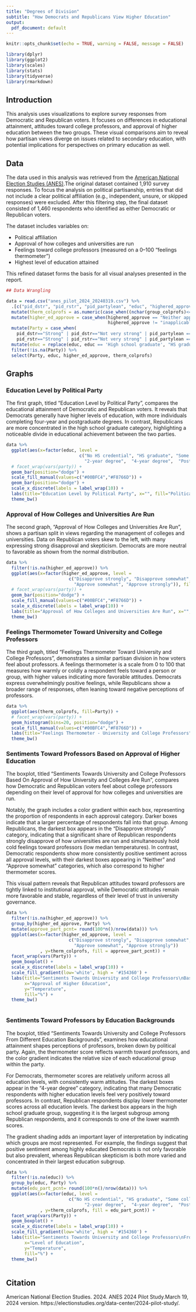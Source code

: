 ```yaml
---
title: "Degrees of Division"
subtitle: "How Democrats and Republicans View Higher Education"
output:
  pdf_document: default
---
```


```r
knitr::opts_chunk$set(echo = TRUE, warning = FALSE, message = FALSE)

library(dplyr)
library(ggplot2)
library(scales)
library(stats)
library(tidyverse)
library(rmarkdown)

```

## Introduction

This analysis uses visualizations to explore survey responses from Democratic and Republican voters. It focuses on differences in educational attainment, attitudes toward college professors, and approval of higher education between the two groups. These visual comparisons aim to reveal how partisan views diverge on issues related to secondary education, with potential implications for perspectives on primary education as well.



## Data

The data used in this analysis was retrieved from the [American National Election Studies (ANES)](https://electionstudies.org).The original dataset contained 1,910 survey responses. To focus the analysis on political partisanship, entries that did not include a clear political affiliation (e.g., independent, unsure, or skipped responses) were excluded. After this filtering step, the final dataset consisted of 1,460 respondents who identified as either Democratic or Republican voters.

The dataset includes variables on:

* Political affiliation
* Approval of how colleges and universities are run
* Feelings toward college professors (measured on a 0–100 "feelings thermometer")
* Highest level of education attained

This refined dataset forms the basis for all visual analyses presented in the report.


```r

## Data Wrangling

data = read.csv("anes_pilot_2024_20240319.csv") %>%
  .[c("pid_dstr", "pid_rstr", "pid_partylean", "educ", "highered_approve", "group_colprofs")] %>% 
  mutate(therm_colprofs = as.numeric(case_when((nchar(group_colprofs)<=3)==TRUE ~ group_colprofs))) %>% #filter out non-numeric values
  mutate(higher_ed_approve = case_when(highered_approve == "Neither approve nor disapprove" ~ "Neither",
                                       highered_approve != "inapplicable, legitimate skip" ~ highered_approve)) %>%
  mutate(Party = case_when(
    pid_dstr=="Strong" | pid_dstr=="Not very strong" | pid_partylean == "Closer to the Democratic Party" ~ "Democratic",
    pid_rstr=="Strong" | pid_rstr=="Not very strong" | pid_partylean == "Closer to the Republican Party" ~ "Republican")) %>%
  mutate(educ = replace(educ, educ == 'High school graduate', "HS graduate")) %>%
  filter(!is.na(Party)) %>%
  select(Party, educ, higher_ed_approve, therm_colprofs)

```


## Graphs


### Education Level by Political Party

The first graph, titled "Education Level by Political Party", compares the educational attainment of Democratic and Republican voters. It reveals that Democrats generally have higher levels of education, with more individuals completing four-year and postgraduate degrees. In contrast, Republicans are more concentrated in the high school graduate category, highlighting a noticeable divide in educational achievement between the two parties.

\vspace{2em}

```r

data %>% 
  ggplot(aes(x=factor(educ, level = 
                            c("No HS credential", "HS graduate", "Some college", 
                              "2-year degree",  "4-year degree",  "Post-grad")), fill=Party))+
  # facet_wrap(vars(party)) +
  geom_bar(position="dodge") +
  scale_fill_manual(values=c("#00BFC4","#F8766D")) +
  geom_bar(position="dodge") +
  scale_x_discrete(labels = label_wrap(10)) +
  labs(title="Education Level by Political Party", x="", fill="Political Party") +
  theme_bw()

```




### Approval of How Colleges and Universities Are Run

The second graph, "Approval of How Colleges and Universities Are Run", shows a partisan split in views regarding the management of colleges and universities. Data on Republican voters skew to the left, with many expressing strong disapproval and skepticism. Democrats are more neutral to favorable as shown from the normal distribution.

\vspace{2em}

```r

data %>% 
  filter(!is.na(higher_ed_approve)) %>%
  ggplot(aes(x=factor(higher_ed_approve, level = 
                        c("Disapprove strongly", "Disapprove somewhat",  "Neither", 
                          "Approve somewhat", "Approve strongly")), fill = Party))+
  # facet_wrap(vars(party)) +
  geom_bar(position="dodge") +
  scale_fill_manual(values=c("#00BFC4","#F8766D")) +
  scale_x_discrete(labels = label_wrap(10)) +
  labs(title="Approval of How Colleges and Universities Are Run", x="", fill="Political Party")+
  theme_bw()  
```




### Feelings Thermometer Toward University and College Professors

The third graph, titled "Feelings Thermometer Toward University and College Professors", demonstrates a similar partisan division in how voters feel about professors. A feelings thermometer is a scale from 0 to 100 that measures how warmly or coldly a respondent feels toward a person or group, with higher values indicating more favorable attitudes. Democrats express overwhelmingly positive feelings, while Republicans show a broader range of responses, often leaning toward negative perceptions of professors.

\vspace{2em}

```r

data %>%
  ggplot(aes(therm_colprofs, fill=Party)) +
  # facet_wrap(vars(party)) +
  geom_histogram(bins=20, position="dodge") +
  scale_fill_manual(values=c("#00BFC4","#F8766D")) +
  labs(title="Feelings Thermometer - University and College Professors", x="Thermometer", y="Count", fill="Political Party") +
  theme_bw() 
```



### Sentiments Toward Professors Based on Approval of Higher Education 

The boxplot, titled "Sentiments Towards University and College Professors Based On Approval of How University and Colleges Are Run", compares how Democratic and Republican voters feel about college professors depending on their level of approval for how colleges and universities are run.

Notably, the graph includes a color gradient within each box, representing the proportion of respondents in each approval category. Darker boxes indicate that a larger percentage of respondents fall into that group. Among Republicans, the darkest box appears in the “Disapprove strongly” category, indicating that a significant share of Republican respondents strongly disapprove of how universities are run and simultaneously hold cold feelings toward professors (low median temperatures). In contrast, Democratic respondents show more consistently positive sentiment across all approval levels, with their darkest boxes appearing in “Neither” and “Approve somewhat” categories, which also correspond to higher thermometer scores.

This visual pattern reveals that Republican attitudes toward professors are tightly linked to institutional approval, while Democratic attitudes remain more favorable and stable, regardless of their level of trust in university governance.

\vspace{2em}

``` r

data %>%
  filter(!is.na(higher_ed_approve)) %>%
  group_by(higher_ed_approve, Party) %>% 
  mutate(approve_part_pcnt= round(100*n()/nrow(data))) %>%  
  ggplot(aes(x=factor(higher_ed_approve, level =
                        c("Disapprove strongly", "Disapprove somewhat",  "Neither", 
                          "Approve somewhat", "Approve strongly"))
             , y=therm_colprofs, fill = approve_part_pcnt)) +
  facet_wrap(vars(Party)) +
  geom_boxplot() +
  scale_x_discrete(labels = label_wrap(10)) +
  scale_fill_gradient(low='white', high = '#154360') +
  labs(title="Sentiments Towards University and College Professors\nBased On Approval of How University and Colleges Are Run", 
       x="Approval of Higher Education",
       y="Temperature",
       fill="%") +
  theme_bw() 
  
```



### Sentiments Toward Professors by Education Backgrounds

The boxplot, titled "Sentiments Towards University and College Professors From Different Education Backgrounds", examines how educational attainment shapes perceptions of professors, broken down by political party. Again, the thermometer score reflects warmth toward professors, and the color gradient indicates the relative size of each educational group within the party.

For Democrats, thermometer scores are relatively uniform across all education levels, with consistently warm attitudes. The darkest boxes appear in the “4-year degree” category, indicating that many Democratic respondents with higher education levels feel very positively toward professors. In contrast, Republican respondents display lower thermometer scores across all education levels. The darkest box appears in the high school graduate group, suggesting it is the largest subgroup among Republican respondents, and it corresponds to one of the lower warmth scores. 

The gradient shading adds an important layer of interpretation by indicating which groups are most represented. For example, the findings suggest that positive sentiment among highly educated Democrats is not only favorable but also prevalent, whereas Republican skepticism is both more varied and concentrated in their largest education subgroup.

\vspace{2em}

``` r
data %>%
  filter(!is.na(educ)) %>%
  group_by(educ, Party) %>% 
  mutate(edu_part_pcnt= round(100*n()/nrow(data))) %>%  
  ggplot(aes(x=factor(educ, level =
                        c("No HS credential", "HS graduate", "Some college",
                              "2-year degree",  "4-year degree",  "Post-grad"))
             , y=therm_colprofs, fill = edu_part_pcnt)) +
  facet_wrap(vars(Party)) +
  geom_boxplot() +
  scale_x_discrete(labels = label_wrap(10)) +
  scale_fill_gradient(low='white', high = '#154360') +
  labs(title="Sentiments Towards University and College Professors\nFrom Different Education Backgrounds", 
       x="Level of Education",
       y="Temperature",
       fill="%") +
  theme_bw()
  
```



## Citation

American National Election Studies. 2024. ANES 2024 Pilot Study.March 19, 2024 version. 
https://electionstudies.org/data-center/2024-pilot-study/.

